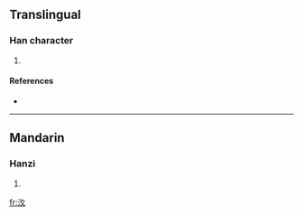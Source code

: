 ==Translingual==

===Han character===
{{Han char|rn=85|rad=水|as=04|sn=7|four=|canj=水竹水 (EHE), X水竹水 (XEHE)}}

# {{defn|Han|sort=水04}}

====References====
* {{Han ref|kx=0605.050|dkj=17170|hdz=31554.030|uh=6C77|ud=27767}}

----

==Mandarin==

===Hanzi===
{{cmn-hanzi|pin=[[gāi]] ([[gai1]]), [[yǐ]] ([[yi3]]), [[zhōng]] ([[zhong1]])|wg=kai<sup>1</sup>, i<sup>3</sup>, chung<sup>1</sup>}}

# {{defn|Mandarin}}

[[fr:汷]]